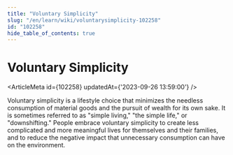 ```yaml
---
title: "Voluntary Simplicity"
slug: "/en/learn/wiki/voluntarysimplicity-102258"
id: "102258"
hide_table_of_contents: true
---
```



# Voluntary Simplicity

<ArticleMeta id={102258} updatedAt={'2023-09-26 13:59:00'} />
<div className='border-solid border-b border-t-0 my-4 border-[var(--ifm-color-gray-300)]' />

Voluntary simplicity is a lifestyle choice that minimizes the needless consumption of material goods and the pursuit of wealth for its own sake. It is sometimes referred to as "simple living," "the simple life," or "downshifting." People embrace voluntary simplicity to create less complicated and more meaningful lives for themselves and their families, and to reduce the negative impact that unnecessary consumption can have on the environment.
